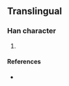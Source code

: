 {{character info/new}}
==Translingual==

===Han character===
{{Han char|rn=9|rad=人|as=08|sn=10|four=|canj=OWML|ids=⿰亻畀}}

# {{defn|Han|sort=人08}}

====References====
* {{Han ref|kx=0109.171|dkj=|dj=|hdz=|uh=346D|ud=13421|bh=|bd=}}